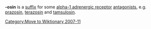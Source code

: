 [[Category:Move to Wiktionary 2007-11]]
{{Orphan|date=November 2007}}
'''-osin''' is a [[suffix]] for some [[alpha-1 adrenergic receptor]] [[antagonists]], e.g. [[prazosin]], [[terazosin]] and [[tamsulosin]].

{{drug-stub}}